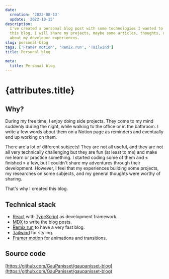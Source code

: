 ```yaml
---
date:
  creation: '2022-08-13'
  update: '2022-10-15'
description:
  I've created a personal blog post with some technologies I wanted to try. In
  this blog, I will share my projects, maybe some articles, thoughts, or stories
  about my developer experiences.
slug: personal-blog
tags: ['Framer motion', 'Remix.run', 'Tailwind']
title: Personal blog

meta:
  title: Personal blog
---
```


# {attributes.title}

## Why?

During my free time, I enjoy doing side projects. They come to my mind suddenly
during the night, while walking to the office or in the bathroom. I write a few
words about them on a Notion page as reminders and eventually end up working on
them.

There are a lot of different subjects! They are not all useful, and they are not
all very technically challenging but they are fun (at least to me) and make me
learn or practice something. I started coding some of them and « finished » a
few, but I couldn't share my adventures through their development. However, I
feel that my experiences building some projects, my researches on some subjects,
and my general thoughts were worthy of sharing.

That's why I created this blog.

## Technical stack

- [React](https://fr.reactjs.org/docs/getting-started.html) with
  [TypeScript](https://www.typescriptlang.org/docs/) as development framework.
- [MDX](https://mdxjs.com) to write the blog posts.
- [Remix run](https://remix.run/doc) to have a very fast blog.
- [Tailwind](https://tailwindcss.com/docs) for styling.
- [Framer motion](https://www.framer.com/docs) for animations and transitions.

## Source code

[https://github.com/GauPanisset/gaupanisset-blog](https://github.com/GauPanisset/gaupanisset-blog)
